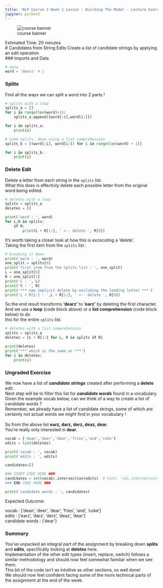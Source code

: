 ```yaml
---
title: 'NLP Course 2 Week 1 Lesson : Building The Model - Lecture Exercise 02'
jupyter: python3
---
```

::: {#fig-00 .column-margin .nolightbox}
![course banner](/images/Course-Logo-2-3.webp)
:::

Estimated Time: 20 minutes
<br>
# Candidates from String Edits
Create a list of candidate strings by applying an edit operation
<br>
### Imports and Data


```python
# data
word = 'dearz' # 🦌
```

### Splits
Find all the ways we can split a word into 2 parts !

```python
# splits with a loop
splits_a = []
for i in range(len(word)+1):
    splits_a.append([word[:i],word[i:]])

for i in splits_a:
    print(i)
```

```python
# same splits, done using a list comprehension
splits_b = [(word[:i], word[i:]) for i in range(len(word) + 1)]

for i in splits_b:
    print(i)
```

### Delete Edit
Delete a letter from each string in the `splits` list.
<br>
What this does is effectivly delete each possible letter from the original word being edited. 

```python
# deletes with a loop
splits = splits_a
deletes = []

print('word : ', word)
for L,R in splits:
    if R:
        print(L + R[1:], ' <-- delete ', R[0])
```

It's worth taking a closer look at how this is excecuting a 'delete'.
<br>
Taking the first item from the `splits` list :

```python
# breaking it down
print('word : ', word)
one_split = splits[0]
print('first item from the splits list : ', one_split)
L = one_split[0]
R = one_split[1]
print('L : ', L)
print('R : ', R)
print('*** now implicit delete by excluding the leading letter ***')
print('L + R[1:] : ',L + R[1:], ' <-- delete ', R[0])
```

So the end result transforms **'dearz'** to **'earz'** by deleting the first character.
<br>
And we use a **loop** (code block above) or a **list comprehension** (code block below) to do
<br>
this for the entire `splits` list.

```python
# deletes with a list comprehension
splits = splits_a
deletes = [L + R[1:] for L, R in splits if R]

print(deletes)
print('*** which is the same as ***')
for i in deletes:
    print(i)
```

### Ungraded Exercise
We now have a list of ***candidate strings*** created after performing a **delete** edit.
<br>
Next step will be to filter this list for ***candidate words*** found in a vocabulary.
<br>
Given the example vocab below, can we think of a way to create a list of candidate words ? 
<br>
Remember, we already have a list of candidate strings, some of which are certainly not actual words we might find in your vocabulary !
<br>
<br>
So from the above list **earz, darz, derz, deaz, dear**. 
<br>
You're really only interested in **dear**.

```python
vocab = ['dean','deer','dear','fries','and','coke']
edits = list(deletes)

print('vocab : ', vocab)
print('edits : ', edits)

candidates=[]

### START CODE HERE ###
candidates = set(vocab).intersection(edits)  # hint: 'set.intersection'
### END CODE HERE ###

print('candidate words : ', candidates)
```

Expected Outcome:

vocab :  ['dean', 'deer', 'dear', 'fries', 'and', 'coke']
<br>
edits :  ['earz', 'darz', 'derz', 'deaz', 'dear']
<br>
candidate words :  {'dear'}

### Summary
You've unpacked an integral part of the assignment by breaking down **splits** and **edits**, specifically looking at **deletes** here.
<br>
Implementation of the other edit types (insert, replace, switch) follows a similar methodology and should now feel somewhat familiar when we see them.
<br>
This bit of the code isn't as intuitive as other sections, so well done!
<br>
We should now feel confident facing some of the more technical parts of the assignment at the end of the week.

